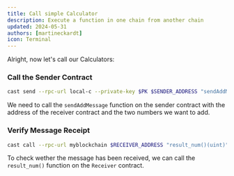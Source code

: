 ```yaml
---
title: Call simple Calculator
description: Execute a function in one chain from another chain
updated: 2024-05-31
authors: [martineckardt]
icon: Terminal
---
```



Alright, now let's call our Calculators:

<Steps>
<Step>

### Call the Sender Contract

```bash 
cast send --rpc-url local-c --private-key $PK $SENDER_ADDRESS "sendAddMessage(address, uint256, uint256)" $RECEIVER_ADDRESS 2 3
```

We need to call the `sendAddMessage` function on the sender contract with the address of the receiver contract and the two numbers we want to add.

</Step>
<Step>

### Verify Message Receipt

```bash
cast call --rpc-url myblockchain $RECEIVER_ADDRESS "result_num()(uint)"
```

To check wether the message has been received, we can call the `result_num()` function on the `Receiver` contract. 

</Step>
</Steps>
